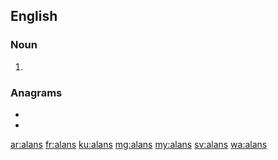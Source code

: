 {{also|Alans}}
==English==

===Noun===
{{head|en|noun plural form}}

# {{plural of|alan|lang=en}}

===Anagrams===
* {{l|en|Aslan}}
* {{l|en|nasal}}

[[ar:alans]]
[[fr:alans]]
[[ku:alans]]
[[mg:alans]]
[[my:alans]]
[[sv:alans]]
[[wa:alans]]
